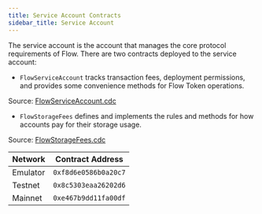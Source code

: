 ```yaml
---
title: Service Account Contracts
sidebar_title: Service Account
---
```


The service account is the account that manages the core protocol requirements of Flow.
There are two contracts deployed to the service account:

- `FlowServiceAccount` tracks transaction fees, deployment permissions, and provides 
some convenience methods for Flow Token operations.

Source: [FlowServiceAccount.cdc](https://github.com/onflow/flow-core-contracts/blob/master/contracts/FlowServiceAccount.cdc)

- `FlowStorageFees` defines and implements the rules and methods for how accounts pay for their storage usage.

Source: [FlowStorageFees.cdc](https://github.com/onflow/flow-core-contracts/blob/master/contracts/FlowStorageFees.cdc)

| Network  | Contract Address     |
| -------- | -------------------- |
| Emulator | `0xf8d6e0586b0a20c7` |
| Testnet  | `0x8c5303eaa26202d6` |
| Mainnet  | `0xe467b9dd11fa00df` |
